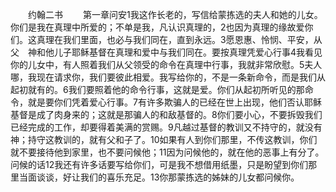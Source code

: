 　　约翰二书
　　第一章问安1我这作长老的，写信给蒙拣选的夫人和她的儿女。你们是我在真理中所爱的；不单是我，凡认识真理的，2也因为真理的缘故爱你们。这真理在我们里面，也必与我们同在，直到永远。3愿恩惠、怜悯、平安，从父　神和他儿子耶稣基督在真理和爱中与我们同在。要按真理凭爱心行事4我看见你的儿女中，有人照着我们从父领受的命令在真理中行事，我就非常欣慰。5夫人哪，我现在请求你，我们要彼此相爱。我写给你的，不是一条新命令，而是我们从起初就有的。6我们要照着他的命令行事，这就是爱。你们从起初所听见的那命令，就是要你们凭着爱心行事。7有许多欺骗人的已经在世上出现，他们否认耶稣基督是成了肉身来的；这就是那骗人的和敌基督的。8你们要小心，不要拆毁我们已经完成的工作，却要得着美满的赏赐。9凡越过基督的教训又不持守的，就没有　神；持守这教训的，就有父和子了。10如果有人到你们那里，不传这教训，你们就不要接待他到家里，也不要问候他；11因为问候他的，就在他的恶事上有分了。问候的话12我还有许多话要写给你们，可是我不想借用纸墨，只是盼望到你们那里当面谈谈，好让我们的喜乐充足。13你那蒙拣选的姊妹的儿女都问候你。
　　
